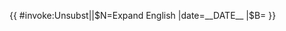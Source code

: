 {{ {{{|safesubst:}}}#invoke:Unsubst||$N=Expand English |date=__DATE__ |$B=
{{Expand language
| name = Expand English
| 1 = en
| sect = {{{sect|}}}
| page = {{{1|}}}
| date = {{{date|}}}
| time = {{{time|}}}
| status = {{{fa|}}}{{{fl|}}}{{{ga|}}}
}}
}}<noinclude>{{Documentation}}</noinclude>